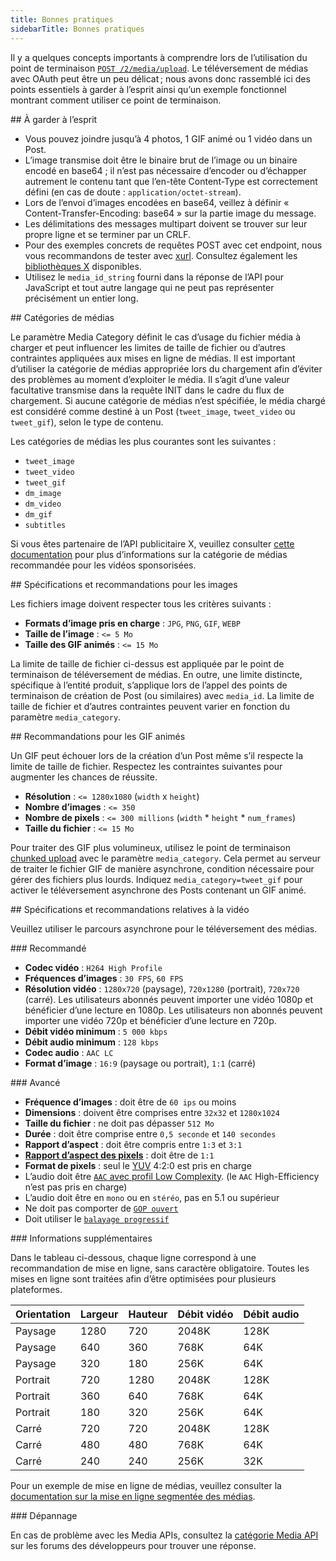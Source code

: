 ```yaml
---
title: Bonnes pratiques
sidebarTitle: Bonnes pratiques
---
```


Il y a quelques concepts importants à comprendre lors de l’utilisation du point de terminaison [`POST /2/media/upload`](/fr/x-api/media/media-upload). Le téléversement de médias avec OAuth peut être un peu délicat ; nous avons donc rassemblé ici des points essentiels à garder à l’esprit ainsi qu’un exemple fonctionnel montrant comment utiliser ce point de terminaison.

<div id="keep-in-mind">
  ## À garder à l’esprit
</div>

- Vous pouvez joindre jusqu’à 4 photos, 1 GIF animé ou 1 vidéo dans un Post.
- L’image transmise doit être le binaire brut de l’image ou un binaire encodé en base64 ; il n’est pas nécessaire d’encoder ou d’échapper autrement le contenu tant que l’en-tête Content-Type est correctement défini (en cas de doute : `application/octet-stream`).
- Lors de l’envoi d’images encodées en base64, veillez à définir « Content-Transfer-Encoding: base64 » sur la partie image du message.
- Les délimitations des messages multipart doivent se trouver sur leur propre ligne et se terminer par un CRLF.
- Pour des exemples concrets de requêtes POST avec cet endpoint, nous vous recommandons de tester avec [xurl](https://github.com/xdevplatform/xurl). Consultez également les [bibliothèques X](/fr/resources/tools-and-libraries) disponibles.
- Utilisez le `media_id_string` fourni dans la réponse de l’API pour JavaScript et tout autre langage qui ne peut pas représenter précisément un entier long.

<div id="media-categories">
  ## Catégories de médias
</div>

Le paramètre Media Category définit le cas d’usage du fichier média à charger et peut influencer les limites de taille de fichier ou d’autres contraintes appliquées aux mises en ligne de médias. Il est important d’utiliser la catégorie de médias appropriée lors du chargement afin d’éviter des problèmes au moment d’exploiter le média. Il s’agit d’une valeur facultative transmise dans la requête INIT dans le cadre du flux de chargement. Si aucune catégorie de médias n’est spécifiée, le média chargé est considéré comme destiné à un Post (`tweet_image`, `tweet_video` ou `tweet_gif`), selon le type de contenu.

Les catégories de médias les plus courantes sont les suivantes :

- `tweet_image`
- `tweet_video`
- `tweet_gif`
- `dm_image`
- `dm_video`
- `dm_gif`
- `subtitles`

Si vous êtes partenaire de l’API publicitaire X, veuillez consulter [cette documentation](/fr/x-ads-api/creatives#promoted-video) pour plus d’informations sur la catégorie de médias recommandée pour les vidéos sponsorisées.

<div id="image-specifications-and-recommendations">
  ## Spécifications et recommandations pour les images
</div>

Les fichiers image doivent respecter tous les critères suivants :

- **Formats d’image pris en charge** : `JPG`, `PNG`, `GIF`, `WEBP`
- **Taille de l’image** : `<= 5 Mo`
- **Taille des GIF animés** : `<= 15 Mo`

La limite de taille de fichier ci-dessus est appliquée par le point de terminaison de téléversement de médias. En outre, une limite distincte, spécifique à l’entité produit, s’applique lors de l’appel des points de terminaison de création de Post (ou similaires) avec `media_id`. La limite de taille de fichier et d’autres contraintes peuvent varier en fonction du paramètre `media_category`.

<div id="animated-gif-recommendations">
  ## Recommandations pour les GIF animés
</div>

Un GIF peut échouer lors de la création d’un Post même s’il respecte la limite de taille de fichier. Respectez les contraintes suivantes pour augmenter les chances de réussite.

- **Résolution** : `<= 1280x1080` (`width` x `height`)
- **Nombre d’images** : `<= 350`
- **Nombre de pixels** : `<= 300 millions` (`width` \* `height` \* `num_frames`)
- **Taille du fichier** : `<= 15 Mo`

Pour traiter des GIF plus volumineux, utilisez le point de terminaison [chunked upload](/fr/x-api/media/quickstart/media-upload-chunked) avec le paramètre `media_category`. Cela permet au serveur de traiter le fichier GIF de manière asynchrone, condition nécessaire pour gérer des fichiers plus lourds. Indiquez `media_category=tweet_gif` pour activer le téléversement asynchrone des Posts contenant un GIF animé.

<div id="video-specifications-and-recommendations">
  ## Spécifications et recommandations relatives à la vidéo
</div>

Veuillez utiliser le parcours asynchrone pour le téléversement des médias.

<div id="recommended">
  ### Recommandé
</div>

- **Codec vidéo** : `H264 High Profile`
- **Fréquences d’images** : `30 FPS`, `60 FPS`
- **Résolution vidéo** : `1280x720` (paysage), `720x1280` (portrait), `720x720` (carré). Les utilisateurs abonnés peuvent importer une vidéo 1080p et bénéficier d’une lecture en 1080p. Les utilisateurs non abonnés peuvent importer une vidéo 720p et bénéficier d’une lecture en 720p.
- **Débit vidéo minimum** : `5 000 kbps`
- **Débit audio minimum** : `128 kbps`
- **Codec audio** : `AAC LC`
- **Format d’image** : `16:9` (paysage ou portrait), `1:1` (carré)

<div id="advanced">
  ### Avancé
</div>

- **Fréquence d’images** : doit être de `60 ips` ou moins
- **Dimensions** : doivent être comprises entre `32x32` et `1280x1024`
- **Taille du fichier** : ne doit pas dépasser `512 Mo`
- **Durée** : doit être comprise entre `0,5 seconde` et `140 secondes`
- **Rapport d’aspect** : doit être compris entre `1:3` et `3:1`
- **[Rapport d’aspect des pixels](https://en.wikipedia.org/wiki/Pixel_aspect_ratio)** : doit être de `1:1`
- **Format de pixels** : seul le [YUV](https://en.wikipedia.org/wiki/YUV) 4:2:0 est pris en charge
- L’audio doit être [`AAC` avec profil Low Complexity](https://en.wikipedia.org/wiki/Advanced_Audio_Coding#Modular_encoding). (le `AAC` High-Efficiency n’est pas pris en charge)
- L’audio doit être en `mono` ou en `stéréo`, pas en 5.1 ou supérieur
- Ne doit pas comporter de [`GOP ouvert`](https://en.wikipedia.org/wiki/Group_of_pictures)
- Doit utiliser le [`balayage progressif`](https://en.wikipedia.org/wiki/Progressive_scan)

<div id="additional-information">
  ### Informations supplémentaires
</div>

Dans le tableau ci-dessous, chaque ligne correspond à une recommandation de mise en ligne, sans caractère obligatoire. Toutes les mises en ligne sont traitées afin d’être optimisées pour plusieurs plateformes.

| Orientation | Largeur | Hauteur | Débit vidéo | Débit audio |
| :--- | :--- | :--- | :--- | :--- |
| Paysage | 1280 | 720 | 2048K | 128K |
| Paysage | 640 | 360 | 768K | 64K |
| Paysage | 320 | 180 | 256K | 64K |
| Portrait | 720 | 1280 | 2048K | 128K |
| Portrait | 360 | 640 | 768K | 64K |
| Portrait | 180 | 320 | 256K | 64K |
| Carré | 720 | 720 | 2048K | 128K |
| Carré | 480 | 480 | 768K | 64K |
| Carré | 240 | 240 | 256K | 32K |

Pour un exemple de mise en ligne de médias, veuillez consulter la [documentation sur la mise en ligne segmentée des médias](/fr/x-api/media/quickstart/media-upload-chunked).

<div id="troubleshooting">
  ### Dépannage
</div>

En cas de problème avec les Media APIs, consultez la [catégorie Media API](https://devcommunity.x.com/c/x-api/media-apis) sur les forums des développeurs pour trouver une réponse.